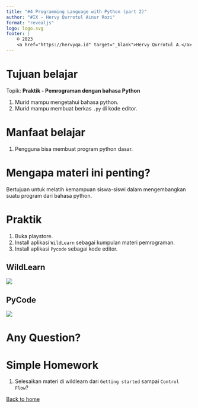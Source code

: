 ```yaml
---
title: "#4 Programming Language with Python (part 2)"
author: "#IX - Hervy Qurrotul Ainur Rozi"
format: "revealjs"
logo: logo.svg
footer: |
    © 2023
    <a href="https://hervyqa.id" target="_blank">Hervy Qurrotul A.</a>
---
```


# Tujuan belajar

Topik: **Praktik - Pemrograman dengan bahasa Python**

1. Murid mampu mengetahui bahasa python.
1. Murid mampu membuat berkas `.py` di kode editor.

# Manfaat belajar

1. Pengguna bisa membuat program python dasar.

# Mengapa materi ini penting?

Bertujuan untuk melatih kemampuan siswa-siswi dalam mengembangkan suatu program dari bahasa python.

# Praktik

1. Buka playstore.
1. Install aplikasi `WildLearn` sebagai kumpulan materi pemrograman.
1. Install aplikasi `Pycode` sebagai kode editor.

## WildLearn

![](img/wildlearn.webp)

## PyCode

![](img/pycode.webp)

# Any Question? {background-color="rgb(10, 132, 81)"}

# Simple Homework

1. Selesaikan materi di wildlearn dari `Getting started` sampai `Control Flow`?

[Back to home](/)